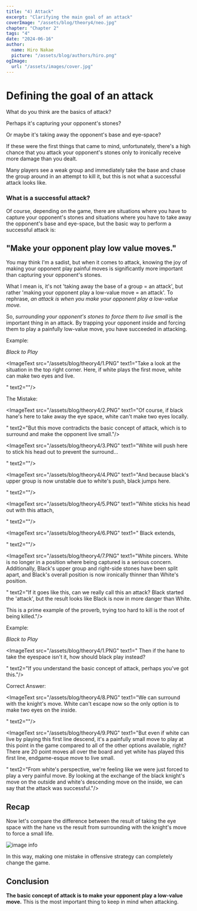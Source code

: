 ```yaml
---
title: "4) Attack"
excerpt: "Clarifying the main goal of an attack"
coverImage: "/assets/blog/theory4/neo.jpg"
chapter: "Chapter 2"
tags: "4"
date: "2024-06-16"
author:
  name: Hiro Nakae
  picture: "/assets/blog/authors/hiro.png"
ogImage:
  url: "/assets/images/cover.jpg"
---
```





<div className="mt-8"/>


# Defining the goal of an attack

<div className="mt-4"/>

What do you think are the basics of attack?

Perhaps it's capturing your opponent's stones?

Or maybe it's taking away the opponent's base and eye-space?

If these were the first things that came to mind, unfortunately, there's a high chance that you attack your opponent's stones only to ironically receive more damage than you dealt.

Many players see a weak group and immediately take the base and chase the group around in an attempt to kill it, but this is not what a successful attack looks like.

<div className="mt-8"/>

### What is a successful attack?

<div className="mt-4"/>

Of course, depending on the game, there are situations where you have to capture your opponent's stones and situations where you have to take away the opponent's base and eye-space, but the basic way to perform a successful attack is:
<div className="mt-4"/>


## "Make your opponent play low value moves." 

<div className="mt-4"/>


You may think I'm a sadist, but when it comes to attack, knowing the joy of making your opponent play painful moves is significantly more important than capturing your opponent's stones.

What I mean is, it's not 'taking away the base of a group = an attack', but rather 'making your opponent play a low-value move = an attack'. To rephrase, _an attack is when you make your opponent play a low-value move._

So, _surrounding your opponent's stones to force them to live small_ is the important thing in an attack. By trapping your opponent inside and forcing them to play a painfully low-value move, you have succeeded in attacking.

<div className="mt-8"/>

Example:

_Black to Play_

<ImageText src="/assets/blog/theory4/1.PNG" text1="Take a look at the situation in the top right corner. Here, if white plays the first move, white can make two eyes and live.

" text2=""/>



The Mistake:

<div className="mt-4"/>

<ImageText src="/assets/blog/theory4/2.PNG" text1="Of course, if black hane's here to take away the eye space, white can't make two eyes locally. 

" text2="But this move contradicts the basic concept of attack, which is to surround and make the opponent live small."/>

<ImageText src="/assets/blog/theory4/3.PNG" text1="White will push here to stick his head out to prevent the surround...

" text2=""/>

<ImageText src="/assets/blog/theory4/4.PNG" text1="And because black's upper group is now unstable due to white's push, black jumps here.

" text2=""/>

<ImageText src="/assets/blog/theory4/5.PNG" text1="White sticks his head out with this attach,

" text2=""/>

<ImageText src="/assets/blog/theory4/6.PNG" text1="
Black extends,

" text2=""/>

<ImageText src="/assets/blog/theory4/7.PNG" text1="White pincers. White is no longer in a position where being captured is a serious concern. Additionally, Black's upper group and right-side stones have been split apart, and Black's overall position is now ironically thinner than White's position.

" text2="If it goes like this, can we really call this an attack? Black started the 'attack', but the result looks like Black is now in more danger than White.

This is a prime example of the proverb, trying too hard to kill is the root of being killed."/>



Example:

<div className="mt-4"/>

_Black to Play_


<ImageText src="/assets/blog/theory4/1.PNG" text1="
Then if the hane to take the eyespace isn't it, how should black play instead?

" text2="If you understand the basic concept of attack, perhaps you've got this."/>



Correct Answer:

<div className="mt-4"/>

<ImageText src="/assets/blog/theory4/8.PNG" text1="We can surround with the knight's move. White can't escape now so the only option is to make two eyes on the inside.

" text2=""/>




<ImageText src="/assets/blog/theory4/9.PNG" text1="But even if white can live by playing this first line descend, it's a painfully small move to play at this point in the game compared to all of the other options available, right? There are 20 point moves all over the board and yet white has played this first line, endgame-esque move to live small.

" text2="From white's perspective, we're feeling like we were just forced to play a very painful move. By looking at the exchange of the black knight's move on the outside and white's descending move on the inside, we can say that the attack was successful."/>

 

## Recap

<div className="mt-4"/>

Now let's compare the difference between the result of taking the eye space with the hane vs the result from surrounding with the knight's move to force a small life.

<div className="mt-4"/>

![image info](/assets/blog/theory4/comparison.png)

<div className="mt-4"/>

In this way, making one mistake in offensive strategy can completely change the game. 

<div className="mt-8"/>

## Conclusion

<div className="mt-4"/>

**The basic concept of attack is to make your opponent play a low-value move.** This is the most important thing to keep in mind when attacking. 

<div className="mt-8"/>

